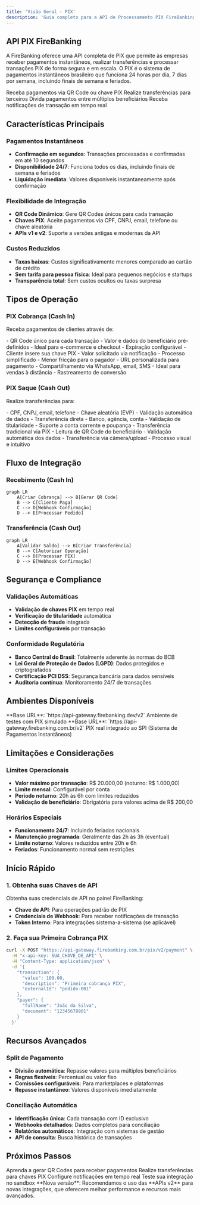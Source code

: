 ```yaml
---
title: 'Visão Geral - PIX'
description: 'Guia completo para a API de Processamento PIX FireBanking'
---
```


## API PIX FireBanking

A FireBanking oferece uma API completa de PIX que permite às empresas receber pagamentos instantâneos, realizar transferências e processar transações PIX de forma segura e em escala. O PIX é o sistema de pagamentos instantâneos brasileiro que funciona 24 horas por dia, 7 dias por semana, incluindo finais de semana e feriados.

<CardGroup cols={2}>
  <Card title="PIX Cobrança" icon="qrcode" href="/api-reference/pix/charge/create-qrcode">
    Receba pagamentos via QR Code ou chave PIX
  </Card>
  <Card title="PIX Transferência" icon="paper-plane" href="/api-reference/pix/withdraw/create">
    Realize transferências para terceiros
  </Card>
  <Card title="Split PIX" icon="users" href="/api-reference/pix/split">
    Divida pagamentos entre múltiplos beneficiários
  </Card>
  <Card title="Webhooks" icon="webhook" href="/api-reference/pix/webhooks-cashin">
    Receba notificações de transação em tempo real
  </Card>
</CardGroup>

## Características Principais

### Pagamentos Instantâneos
- **Confirmação em segundos**: Transações processadas e confirmadas em até 10 segundos
- **Disponibilidade 24/7**: Funciona todos os dias, incluindo finais de semana e feriados
- **Liquidação imediata**: Valores disponíveis instantaneamente após confirmação

### Flexibilidade de Integração
- **QR Code Dinâmico**: Gere QR Codes únicos para cada transação
- **Chaves PIX**: Aceite pagamentos via CPF, CNPJ, email, telefone ou chave aleatória
- **APIs v1 e v2**: Suporte a versões antigas e modernas da API

### Custos Reduzidos
- **Taxas baixas**: Custos significativamente menores comparado ao cartão de crédito
- **Sem tarifa para pessoa física**: Ideal para pequenos negócios e startups
- **Transparência total**: Sem custos ocultos ou taxas surpresa

## Tipos de Operação

### PIX Cobrança (Cash In)
Receba pagamentos de clientes através de:

<AccordionGroup>
  <Accordion title="QR Code Dinâmico">
    - QR Code único para cada transação
    - Valor e dados do beneficiário pré-definidos
    - Ideal para e-commerce e checkout
    - Expiração configurável
  </Accordion>

  <Accordion title="Cobrança por Chave">
    - Cliente insere sua chave PIX
    - Valor solicitado via notificação
    - Processo simplificado
    - Menor fricção para o pagador
  </Accordion>

  <Accordion title="Link de Pagamento">
    - URL personalizada para pagamento
    - Compartilhamento via WhatsApp, email, SMS
    - Ideal para vendas à distância
    - Rastreamento de conversão
  </Accordion>
</AccordionGroup>

### PIX Saque (Cash Out)
Realize transferências para:

<AccordionGroup>
  <Accordion title="Chave PIX">
    - CPF, CNPJ, email, telefone
    - Chave aleatória (EVP)
    - Validação automática de dados
    - Transferência direta
  </Accordion>
  
  <Accordion title="Dados Bancários">
    - Banco, agência, conta
    - Validação de titularidade
    - Suporte a conta corrente e poupança
    - Transferência tradicional via PIX
  </Accordion>
  
  <Accordion title="QR Code Estático">
    - Leitura de QR Code do beneficiário
    - Validação automática dos dados
    - Transferência via câmera/upload
    - Processo visual e intuitivo
  </Accordion>
</AccordionGroup>

## Fluxo de Integração

### Recebimento (Cash In)
```mermaid
graph LR
    A[Criar Cobrança] --> B[Gerar QR Code]
    B --> C[Cliente Paga]
    C --> D[Webhook Confirmação]
    D --> E[Processar Pedido]
```

### Transferência (Cash Out)
```mermaid
graph LR
    A[Validar Saldo] --> B[Criar Transferência]
    B --> C[Autorizar Operação]
    C --> D[Processar PIX]
    D --> E[Webhook Confirmação]
```

## Segurança e Compliance

### Validações Automáticas
- **Validação de chaves PIX** em tempo real
- **Verificação de titularidade** automática
- **Detecção de fraude** integrada
- **Limites configuráveis** por transação

### Conformidade Regulatória
- **Banco Central do Brasil**: Totalmente aderente às normas do BCB
- **Lei Geral de Proteção de Dados (LGPD)**: Dados protegidos e criptografados
- **Certificação PCI DSS**: Segurança bancária para dados sensíveis
- **Auditoria contínua**: Monitoramento 24/7 de transações

## Ambientes Disponíveis

<CardGroup cols={2}>
  <Card title="Sandbox" icon="flask">
    **Base URL**: `https://api-gateway.firebanking.dev/v2`  
    Ambiente de testes com PIX simulado
  </Card>
  <Card title="Produção" icon="globe">
    **Base URL**: `https://api-gateway.firebanking.com.br/v2`  
    PIX real integrado ao SPI (Sistema de Pagamentos Instantâneos)
  </Card>
</CardGroup>

## Limitações e Considerações

### Limites Operacionais
- **Valor máximo por transação**: R$ 20.000,00 (noturno: R$ 1.000,00)
- **Limite mensal**: Configurável por conta
- **Período noturno**: 20h às 6h com limites reduzidos
- **Validação de beneficiário**: Obrigatória para valores acima de R$ 200,00

### Horários Especiais
- **Funcionamento 24/7**: Incluindo feriados nacionais
- **Manutenção programada**: Geralmente das 2h às 3h (eventual)
- **Limite noturno**: Valores reduzidos entre 20h e 6h
- **Feriados**: Funcionamento normal sem restrições

## Início Rápido

### 1. Obtenha suas Chaves de API

Obtenha suas credenciais de API no painel FireBanking:
- **Chave de API**: Para operações padrão de PIX
- **Credenciais de Webhook**: Para receber notificações de transação
- **Token Interno**: Para integrações sistema-a-sistema (se aplicável)

### 2. Faça sua Primeira Cobrança PIX

```bash Primeira Cobrança PIX
curl -X POST "https://api-gateway.firebanking.com.br/pix/v2/payment" \
  -H "x-api-key: SUA_CHAVE_DE_API" \
  -H "Content-Type: application/json" \
  -d '{
    "transaction": {
      "value": 100.00,
      "description": "Primeira cobrança PIX",
      "externalId": "pedido-001"
    },
    "payer": {
      "fullName": "João da Silva",
      "document": "12345678901"
    }
  }'
```

## Recursos Avançados

### Split de Pagamento
- **Divisão automática**: Repasse valores para múltiplos beneficiários
- **Regras flexíveis**: Percentual ou valor fixo
- **Comissões configuráveis**: Para marketplaces e plataformas
- **Repasse instantâneo**: Valores disponíveis imediatamente

### Conciliação Automática
- **Identificação única**: Cada transação com ID exclusivo
- **Webhooks detalhados**: Dados completos para conciliação
- **Relatórios automáticos**: Integração com sistemas de gestão
- **API de consulta**: Busca histórica de transações

## Próximos Passos

<CardGroup cols={2}>
  <Card title="PIX Cobrança" icon="qrcode" href="/api-reference/pix/charge/create-qrcode">
    Aprenda a gerar QR Codes para receber pagamentos
  </Card>
  <Card title="PIX Saque" icon="paper-plane" href="/api-reference/pix/withdraw/create">
    Realize transferências para chaves PIX
  </Card>
  <Card title="Webhooks PIX" icon="webhook" href="/api-reference/pix/webhooks-cashin">
    Configure notificações em tempo real
  </Card>
  <Card title="Ambiente de Testes" icon="flask" href="/testing">
    Teste sua integração no sandbox
  </Card>
</CardGroup>

<Info>
  **Nova versão**: Recomendamos o uso das **APIs v2** para novas integrações, que oferecem melhor performance e recursos mais avançados.
</Info>